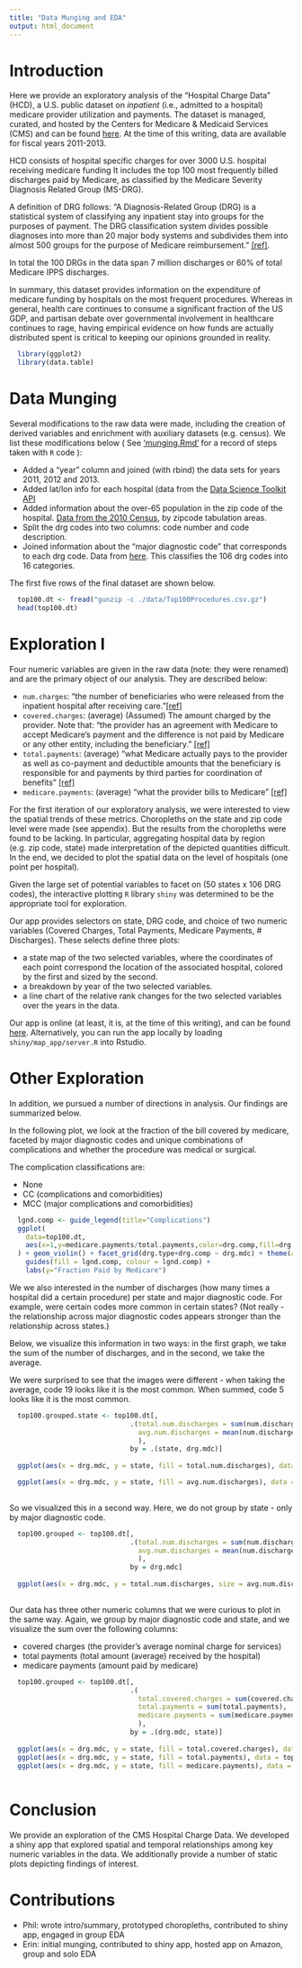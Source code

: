 ```yaml
---
title: "Data Munging and EDA"
output: html_document
---
```


# Introduction

Here we provide an exploratory analysis of the "Hospital Charge Data" (HCD), a U.S. public dataset on *inpatient* (i.e., admitted to a hospital) medicare provider utilization and payments. The dataset is managed, curated, and hosted by the Centers for Medicare & Medicaid Services (CMS) and can be found [here](https://www.cms.gov/Research-Statistics-Data-and-Systems/Statistics-Trends-and-Reports/Medicare-Provider-Charge-Data/Inpatient.html). At the time of this writing, data are available for fiscal years 2011-2013. 

HCD consists of hospital specific charges for over 3000 U.S. hospital receiving medicare funding  It includes the top 100 most frequently billed discharges paid by Medicare, as classified by the Medicare Severity Diagnosis Related Group (MS-DRG). 

A definition of DRG follows: "A Diagnosis-Related Group (DRG) is a statistical system of classifying any inpatient stay into groups for the purposes of payment. The DRG classification system divides possible diagnoses into more than 20 major body systems and subdivides them into almost 500 groups for the purpose of Medicare reimbursement." [[ref]](https://www.healthlawyers.org/hlresources/Health%20Law%20Wiki/Diagnosis-related%20group%20(DRG).aspx).

In total the 100 DRGs in the data span 7 million discharges or 60% of total Medicare IPPS discharges. 

In summary, this dataset provides information on the expenditure of medicare funding by hospitals on the most frequent procedures. Whereas in general, health care continues to consume a significant fraction of the US GDP, and partisan debate over governmental involvement in healthcare continues to rage, having empirical evidence on how funds are actually distributed spent is critical to keeping our opinions grounded in reality.

```r

  library(ggplot2)
  library(data.table)

```

# Data Munging

Several modifications to the raw data were made, including the creation of derived variables and enrichment with  auxiliary datasets (e.g. census).
We list these modifications below ( See ['munging.Rmd'](munging.html) for a record of steps taken with `R` code ):

* Added a "year" column and joined (with rbind) the data sets for years 2011, 2012 and 2013.
* Added lat/lon info for each hospital (data from the [Data Science Toolkit API](http://www.inside-r.org/packages/cran/RDSTK/docs/street2coordinates)
* Added information about the over-65 population in the zip code of the hospital. [Data from the 2010 Census](http://factfinder.census.gov/faces/nav/jsf/pages/download_center.xhtml), by zipcode tabulation areas.
* Split the drg codes into two columns: code number and code description.
* Joined information about the "major diagnostic code" that corresponds to each drg code. Data from [here](http://factfinder.census.gov/faces/nav/jsf/pages/download_center.xhtml). This classifies the 106 drg codes into 16 categories.

The first five rows of the final dataset are shown below.
```r

  top100.dt <- fread("gunzip -c ./data/Top100Procedures.csv.gz")
  head(top100.dt)
```


# Exploration I

Four numeric variables are given in the raw data (note: they were renamed) and are the primary object of our analysis. They are described below:

* `num.charges`: "the number of beneficiaries who were released from the inpatient hospital after receiving care."[[ref]](https://questions.cms.gov/faq.php?id=5005&faqId=9848)
* `covered.charges`: (average) (Assumed) The amount charged by the provider. Note that: "the provider has an agreement with Medicare to accept Medicare’s payment and the difference is not paid by Medicare or any other entity, including the beneficiary." [[ref]](https://questions.cms.gov/faq.php?id=5005&faqId=9264)
* `total.payments`: (average) "what Medicare actually pays to the provider as well as co-payment and deductible amounts that the beneficiary is responsible for and payments by third parties for coordination of benefits" [[ref]](https://questions.cms.gov/faq.php?id=5005&faqId=9262)
* `medicare.payments`: (average) "what the provider bills to Medicare" [[ref]](https://questions.cms.gov/faq.php?id=5005&faqId=9262)


For the first iteration of our exploratory analysis, we were interested to view the spatial trends of these metrics. Choropleths on the state and zip code level were made (see appendix). But the results from the choropleths were found to be lacking. In particular, aggregating hospital data by region (e.g. zip code, state) made interpretation of the depicted quantities difficult. In the end, we decided to plot the spatial data on the level of hospitals (one point per hospital).

Given the large set of potential variables to facet on (50 states x 106 DRG codes), the interactive plotting `R` library `shiny` was determined to be the appropriate tool for exploration.  

Our app provides selectors on state, DRG code, and choice of two numeric variables (Covered Charges, Total Payments, Medicare Payments, # Discharges). These selects define three plots:

* a state map of the two selected variables, where the coordinates of each point correspond the location of the associated hospital, colored by the first and sized by the second.
* a breakdown by year of the two selected variables.
* a line chart of the relative rank changes for the two selected variables over the years in the data.

Our app is online (at least, it is, at the time of this writing), and can be found [here](http://ec2-52-88-158-170.us-west-2.compute.amazonaws.com:3838/Top100Medicare/). Alternatively, you can run the app locally by loading `shiny/map_app/server.R` into Rstudio.

# Other Exploration

In addition, we pursued a number of directions in analysis. Our findings are summarized below.

In the following plot, we look at the fraction of the bill covered by medicare, faceted by major diagnostic codes and unique combinations of complications and whether the procedure was medical or surgical.

The complication classifications are:

* None 
* CC (complications and comorbidities)
* MCC (major complications and comorbidities)

```r

  lgnd.comp <- guide_legend(title="Complications")
  ggplot(
    data=top100.dt,
    aes(x=1,y=medicare.payments/total.payments,color=drg.comp,fill=drg.comp)
  ) + geom_violin() + facet_grid(drg.type+drg.comp ~ drg.mdc) + theme(axis.text.x = element_blank(), axis.ticks = element_blank(), axis.title.x=element_blank()) +
    guides(fill = lgnd.comp, colour = lgnd.comp) +
    labs(y="Fraction Paid by Medicare")

```

We we also interested in the number of discharges (how many times a hospital did a certain procedure) per state and major diagnostic code. For example, were certain codes more common in certain states? (Not really - the relationship across major diagnostic codes appears stronger than the relationship across states.)

Below, we visualize this information in two ways: in the first graph, we take the sum of the number of discharges, and in the second, we take the average.

We were surprised to see that the images were different - when taking the average, code 19 looks like it is the most common. When summed, code 5 looks like it is the most common.

```r

  
  top100.grouped.state <- top100.dt[, 
                              .(total.num.discharges = sum(num.discharges),
                                avg.num.discharges = mean(num.discharges)
                                ), 
                              by = .(state, drg.mdc)]
  
  ggplot(aes(x = drg.mdc, y = state, fill = total.num.discharges), data = top100.grouped.state) + geom_raster()

  ggplot(aes(x = drg.mdc, y = state, fill = avg.num.discharges), data = top100.grouped.state) + geom_raster() 
  
```

So we visualized this in a second way. Here, we do not group by state - only by major diagnostic code. 

```r

  top100.grouped <- top100.dt[, 
                              .(total.num.discharges = sum(num.discharges),
                                avg.num.discharges = mean(num.discharges)
                                ), 
                              by = drg.mdc]  
    
  ggplot(aes(x = drg.mdc, y = total.num.discharges, size = avg.num.discharges),data = top100.grouped) + geom_point() + scale_size(range = c(2,7))
  
```

Our data has three other numeric columns that we were curious to plot in the same way. Again, we group by major diagnostic code and state, and we visualize the sum over the following columns:

* covered charges (the provider's average nominal charge for services)
* total payments (total amount (average) received by the hospital)
* medicare payments (amount paid by medicare)

```r

  top100.grouped <- top100.dt[, 
                              .(
                                total.covered.charges = sum(covered.charges), 
                                total.payments = sum(total.payments), 
                                medicare.payments = sum(medicare.payments)
                                ), 
                              by = .(drg.mdc, state)]
  
  ggplot(aes(x = drg.mdc, y = state, fill = total.covered.charges), data = top100.grouped) + geom_raster()
  ggplot(aes(x = drg.mdc, y = state, fill = total.payments), data = top100.grouped) + geom_raster()
  ggplot(aes(x = drg.mdc, y = state, fill = medicare.payments), data = top100.grouped) + geom_raster()
  
```


# Conclusion

We provide an exploration of the CMS Hospital Charge Data. We developed a shiny app that explored spatial and temporal relationships among key numeric variables in the data. We additionally provide a number of static plots depicting findings of interest.

# Contributions

* Phil: wrote intro/summary, prototyped choropleths, contributed to shiny app, engaged in group EDA
* Erin: initial munging, contributed to shiny app, hosted app on Amazon, group and solo EDA
